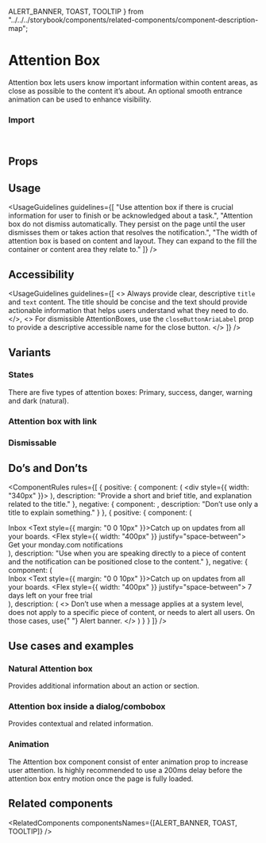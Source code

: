   ALERT_BANNER,
  TOAST,
  TOOLTIP
} from "../../../storybook/components/related-components/component-description-map";

<Meta of={AttentionBoxStories} />

# Attention Box

Attention box lets users know important information within content areas, as close as possible to the content it’s about. An optional smooth entrance animation can be used to enhance visibility.

<Canvas of={AttentionBoxStories.Overview} />

### Import

```js
import { AttentionBox, AttentionBoxLink } from "@vibe/core";
```

## Props

<PropsTable />

## Usage

<UsageGuidelines
  guidelines={[
    "Use attention box if there is crucial information for user to finish or be acknowledged about a task.",
    "Attention box do not dismiss automatically. They persist on the page until the user dismisses them or takes action that resolves the notification.",
    "The width of attention box is based on content and layout. They can expand to the fill the container or content area they relate to."
  ]}
/>

<TipCheckYourself />

## Accessibility

<UsageGuidelines
  guidelines={[
    <>
      Always provide clear, descriptive <code>title</code> and <code>text</code> content. The title should be concise
      and the text should provide actionable information that helps users understand what they need to do.
    </>,
    <>
      For dismissible AttentionBoxes, use the <code>closeButtonAriaLabel</code> prop to provide a descriptive accessible
      name for the close button.
    </>
  ]}
/>

## Variants

### States

There are five types of attention boxes: Primary, success, danger, warning and dark (natural).

<Canvas of={AttentionBoxStories.States} />

### Attention box with link

<Canvas of={AttentionBoxStories.AttentionBoxWithLink} />

### Dismissable

<Canvas of={AttentionBoxStories.Dismissable} />

## Do’s and Don’ts

<ComponentRules
  rules={[
    {
      positive: {
        component: (
          <div style={{ width: "340px" }}>
            <AttentionBox
              title="Attention box title"
              text="Studies show that 100% of people who celebrate birthdays, will eventually die."
            />
          </div>
        ),
        description: "Provide a short and brief title, and explanation related to the title."
      },
      negative: {
        component: <AttentionBox title="Attention box title" />,
        description: "Don’t use only a title to explain something."
      }
    },
    {
      positive: {
        component: (
          <div>
            <Heading type="h2" weight="bold">
              Inbox
            </Heading>
            <Text style={{ margin: "0 0 10px" }}>Catch up on updates from all your boards.</Text>
            <AttentionBox compact icon={Info}>
              <Flex style={{ width: "400px" }} justify="space-between">
                Get your monday.com notifications <AttentionBoxLink href="" text="Learn more" />
              </Flex>
            </AttentionBox>
          </div>
        ),
        description:
          "Use when you are speaking directly to a piece of content and the notification can be positioned close to the content."
      },
      negative: {
        component: (
          <div>
            <Heading type="h2" weight="bold">
              Inbox
            </Heading>
            <Text style={{ margin: "0 0 10px" }}>Catch up on updates from all your boards.</Text>
            <AttentionBox compact icon={Info}>
              <Flex style={{ width: "400px" }} justify="space-between">
                7 days left on your free trial <AttentionBoxLink href="" text="Learn more" />
              </Flex>
            </AttentionBox>
          </div>
        ),
        description: (
          <>
            Don’t use when a message applies at a system level, does not apply to a specific piece of content, or needs
            to alert all users. On those cases, use{" "}
            <StorybookLink page="Components/AlertBanner">Alert banner.</StorybookLink>
          </>
        )
      }
    }
  ]}
/>

## Use cases and examples

### Natural Attention box

Provides additional information about an action or section.

<Canvas of={AttentionBoxStories.NaturalAttentionBox} />

### Attention box inside a dialog/combobox

Provides contextual and related information.

<Canvas of={AttentionBoxStories.AttentionBoxInsideADialogCombobox} />

### Animation

The Attention box component consist of enter animation prop to increase user attention. Is highly recommended to use a 200ms delay before the attention box entry motion once the page is fully loaded.

<Canvas of={AttentionBoxStories.AttentionBoxAnimation} />

## Related components

<RelatedComponents componentsNames={[ALERT_BANNER, TOAST, TOOLTIP]} />
